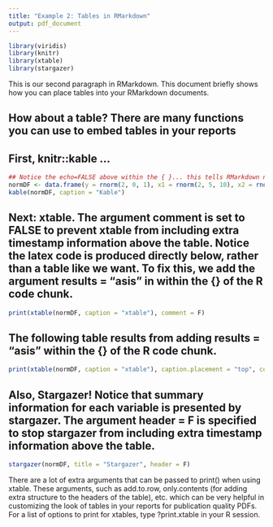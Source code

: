```yaml
---
title: "Example 2: Tables in RMarkdown"
output: pdf_document
---
```


```r
library(viridis)
library(knitr)
library(xtable)
library(stargazer)
```

\section{RMarkdown Tables}
This is our second paragraph in RMarkdown. This document briefly shows how you can place tables into your RMarkdown documents.

## How about a table? There are many functions you can use to embed tables in your reports
## First, knitr::kable ...

```r
## Notice the echo=FALSE above within the { }... this tells RMarkdown not to show the code but only the result.
normDF <- data.frame(y = rnorm(2, 0, 1), x1 = rnorm(2, 5, 10), x2 = rnorm(2, 1, 2.2), row.names = NULL)
kable(normDF, caption = "Kable")
```

## Next: xtable. The argument comment is set to FALSE to prevent xtable from including extra timestamp information above the table. Notice the latex code is produced directly below, rather than a table like we want. To fix this, we add the argument results = "asis" in within the {} of the R code chunk.

```r
print(xtable(normDF, caption = "xtable"), comment = F)
```

## The following table results from adding results = "asis" within the {} of the R code chunk.

```r
print(xtable(normDF, caption = "xtable"), caption.placement = "top", comment=F) 
```

## Also, Stargazer! Notice that summary information for each variable is presented by stargazer. The argument header = F is specified to stop stargazer from including extra timestamp information above the table.

```r
stargazer(normDF, title = "Stargazer", header = F)
```

\section{XTable Extras}
There are a lot of extra arguments that can be passed to print() when using xtable. These arguments, such as add.to.row, only.contents (for adding extra structure to the headers of the table), etc. which can be very helpful in customizing the look of tables in your reports for publication quality PDFs. For a list of options to print for xtables, type ?print.xtable in your R session.

